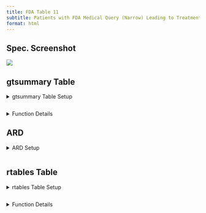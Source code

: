 ```yaml
---
title: FDA Table 11
subtitle: Patients with FDA Medical Query (Narrow) Leading to Treatment Discontinuation, Safety Population, Pooled Analyses
format: html
---
```


::: panel-tabset
## Spec. Screenshot

![](../assets/images/screenshots/table_11.png){fig-align="center"}

## gtsummary Table

<details>
  <summary>gtsummary Table Setup</summary>
```r
# Load Libraries & Data
library(cardinal)

adsl <- random.cdisc.data::cadsl
adae <- random.cdisc.data::cadae

# Pre-Processing - Ensure required variables fmqsc_var and fmqnam_var exist in adae
set.seed(1)
adae <- adae |>
  dplyr::rename(FMQ01SC = SMQ01SC) |>
  dplyr::mutate(
    AESER = sample(c("Y", "N"), size = nrow(adae), replace = TRUE),
    FMQ01NAM = sample(c("FMQ1", "FMQ2", "FMQ3"), size = nrow(adae), replace = TRUE)
  )
adae$DCSREAS[is.na(adae$DCSREAS)] <- "ADVERSE EVENT"
adae$FMQ01SC[is.na(adae$FMQ01SC)] <- "NARROW"

# Output Table
make_table_11(df = adae, denominator = adsl, return_ard = FALSE)
```
</details>

```r
```

<details>
  <summary>Function Details</summary>
### `make_table_11()`

------------------------------------------------------------------------

Required variables:

-   **`df`**: `USUBJID`, `AEBODSYS`, `AESER`, `DCSREAS`, and the variables specified by `arm_var`, `saffl_var`, `fmqsc_var`, and `fmqnam_var`.
-   **`denominator`** (if specified): `USUBJID` and the variables specified by `arm_var` and `saffl_var`.

|                 |                                                                                                          |               |
|-----------------|----------------------------------------------------------------------------------------------------------|---------------|
| **Argument**    | **Description**                                                                                          | **Default**   |
| `df`            | (`data.frame`) Dataset (typically ADSL) required to build table.                                         | *No default*  |
| `return_ard`    | (`flag`) Whether an ARD should be returned.                                                              | `TRUE`        |
| `denominator`   | (`character`) Alternative dataset used only to calculate column counts.                                  | `NULL`        |
| `id_var`        | (`character`) Identifier variable used to count the participants within each flag.                       | `"USUBJID"`   |
| `arm_var`       | (`character`) Arm variable used to split table into columns.                                             | `"ARM"`       |
| `saffl_var`     | (`character`) Flag variable used to indicate inclusion in safety population.                             | `"SAFFL"`     |
| `fmqsc_var`     | (`character`) FMQ scope variable to use in table.                                                        | `"FMQ01SC"`   |
| `fmqnam_var`    | (`character`) FMQ reference name variable to use in table.                                               | `"FMQ01NAM"`  |
| `fmq_scope`     | (`character`) FMQ scope, can be '"NARROW"' or '"BROAD"'.                                                 | `"NARROW"`    |
| `na_level`      | (`character`) String to represent missing values.                                                        | `"<Missing>"` |

Source code for this function is available [here](https://github.com/pharmaverse/cardinal/blob/main/R/fda-table_11.R).
</details>

## ARD

<details>
  <summary>ARD Setup</summary>
```r
# Load Libraries & Data
library(cardinal)

adsl <- random.cdisc.data::cadsl
adae <- random.cdisc.data::cadae

# Pre-Processing - Ensure required variables fmqsc_var and fmqnam_var exist in adae
set.seed(1)
adae <- adae |>
  rename(FMQ01SC = SMQ01SC) |>
  mutate(
    AESER = sample(c("Y", "N"), size = nrow(adae), replace = TRUE),
    FMQ01NAM = sample(c("FMQ1", "FMQ2", "FMQ3"), size = nrow(adae), replace = TRUE)
  )
adae$DCSREAS[is.na(adae$DCSREAS)] <- "ADVERSE EVENT"
adae$FMQ01SC[is.na(adae$FMQ01SC)] <- "NARROW"

# Create Table & ARD
result <- make_table_11(df = adae, denominator = adsl)

# Output ARD
result$ard
```
</details>

```r
```

## rtables Table

<details>
  <summary>rtables Table Setup</summary>
```r
# Load Libraries & Data
library(dplyr)
library(cardinal)

adsl <- random.cdisc.data::cadsl
adae <- random.cdisc.data::cadae

# Pre-Processing - Ensure required variables fmqsc_var and fmqnam_var exist in adae
set.seed(1)
adae <- adae |>
  rename(FMQ01SC = SMQ01SC) |>
  mutate(
    AESER = sample(c("Y", "N"), size = nrow(adae), replace = TRUE),
    FMQ01NAM = sample(c("FMQ1", "FMQ2", "FMQ3"), size = nrow(adae), replace = TRUE)
  )
adae$DCSREAS[is.na(adae$DCSREAS)] <- "ADVERSE EVENT"
adae$FMQ01SC[is.na(adae$FMQ01SC)] <- "NARROW"

# Output Table
risk_diff <- list(arm_x = "B: Placebo", arm_y = "A: Drug X") # optional
make_table_11_rtables(df = adae, alt_counts_df = adsl, risk_diff = risk_diff)
```
</details>

```r
```

<details>
  <summary>Function Details</summary>
### `make_table_11_rtables()`

------------------------------------------------------------------------

Required variables:

-   **`df`**: `USUBJID`, `AEBODSYS`, `AESER`, `DCSREAS`, and the variables specified by `arm_var`, `saffl_var`, `fmqsc_var`, and `fmqnam_var`.
-   **`alt_counts_df`** (if specified): `USUBJID` and the variables specified by `arm_var` and `saffl_var`.

+------------------+----------------------------------------------------------------------------------------------------------------------------------------------------------------------------------------------------------------------------------------------------------------+---------------+
| **Argument**     | **Description**                                                                                                                                                                                                                                                | **Default**   |
+------------------+----------------------------------------------------------------------------------------------------------------------------------------------------------------------------------------------------------------------------------------------------------------+---------------+
| `adae`           | (`data.frame`) Dataset (typically ADAE) required to build table.                                                                                                                                                                                               | *No default*  |
+------------------+----------------------------------------------------------------------------------------------------------------------------------------------------------------------------------------------------------------------------------------------------------------+---------------+
| `alt_counts_df`  | (`character`) Alternative dataset used only to calculate column counts.                                                                                                                                                                                        | `NULL`        |
+------------------+----------------------------------------------------------------------------------------------------------------------------------------------------------------------------------------------------------------------------------------------------------------+---------------+
| `show_colcounts` | (`flag`) Whether column counts should be printed.                                                                                                                                                                                                              | `TRUE`        |
+------------------+----------------------------------------------------------------------------------------------------------------------------------------------------------------------------------------------------------------------------------------------------------------+---------------+
| `arm_var`        | (`character`) Arm variable used to split table into columns.                                                                                                                                                                                                   | `"ARM"`       |
+------------------+----------------------------------------------------------------------------------------------------------------------------------------------------------------------------------------------------------------------------------------------------------------+---------------+
| `saffl_var`      | (`character`) Flag variable used to indicate inclusion in safety population.                                                                                                                                                                                   | `"SAFFL"`     |
+------------------+----------------------------------------------------------------------------------------------------------------------------------------------------------------------------------------------------------------------------------------------------------------+---------------+
| `fmqsc_var`      | (`character`) FMQ scope variable to use in table.                                                                                                                                                                                                              | `"FMQ01SC"`   |
+------------------+----------------------------------------------------------------------------------------------------------------------------------------------------------------------------------------------------------------------------------------------------------------+---------------+
| `fmqnam_var`     | (`character`) FMQ reference name variable to use in table.                                                                                                                                                                                                     | `"FMQ01NAM"`  |
+------------------+----------------------------------------------------------------------------------------------------------------------------------------------------------------------------------------------------------------------------------------------------------------+---------------+
| `fmq_scope`      | (`character`) FMQ scope, can be '"NARROW"' or '"BROAD"'.                                                                                                                                                                                                       | `"NARROW"`    |
+------------------+----------------------------------------------------------------------------------------------------------------------------------------------------------------------------------------------------------------------------------------------------------------+---------------+
| `lbl_overall`    | (`character`) If specified, an overall column will be added to the table with the given value as the column label.                                                                                                                                             | `NULL`        |
+------------------+----------------------------------------------------------------------------------------------------------------------------------------------------------------------------------------------------------------------------------------------------------------+---------------+
| `risk_diff`      | (named `list`) List of settings to apply to add a risk difference column to the table. See [`tern::add_riskdiff()`](https://insightsengineering.github.io/tern/main/reference/add_riskdiff.html) for more details. List should contain the following elements: | `NULL`        |
|                  |                                                                                                                                                                                                                                                                |               |
|                  | -   `arm_x`: (required) the name of reference arm.                                                                                                                                                                                                             |               |
|                  |                                                                                                                                                                                                                                                                |               |
|                  | -   `arm_y`: (required) the name of the arm to compare to the reference arm.                                                                                                                                                                                   |               |
|                  |                                                                                                                                                                                                                                                                |               |
|                  | -   `col_label`: (optional) label to use for the risk difference column. Defaults to `"Risk Difference (%) (95% CI)"`.                                                                                                                                         |               |
|                  |                                                                                                                                                                                                                                                                |               |
|                  | -   `pct`: (optional) whether the output should be returned as percentages. Defaults to `TRUE`.                                                                                                                                                                |               |
+------------------+----------------------------------------------------------------------------------------------------------------------------------------------------------------------------------------------------------------------------------------------------------------+---------------+
| `prune_0`        | (`flag`) Whether all-zero rows should be removed from the table.                                                                                                                                                                                               | `FALSE`       |
+------------------+----------------------------------------------------------------------------------------------------------------------------------------------------------------------------------------------------------------------------------------------------------------+---------------+
| `na_level`       | (`character`) String to represent missing values.                                                                                                                                                                                                              | `"<Missing>"` |
+------------------+----------------------------------------------------------------------------------------------------------------------------------------------------------------------------------------------------------------------------------------------------------------+---------------+
| `annotations`    | (named `list` of `character`) List of annotations to add to the table. Valid annotation types are `title`, `subtitles`, `main_footer`, and `prov_footer.` Each name-value pair should use the annotation type as name and the desired string as value.         | `NULL`        |
+------------------+----------------------------------------------------------------------------------------------------------------------------------------------------------------------------------------------------------------------------------------------------------------+---------------+

Source code for this function is available [here](https://github.com/pharmaverse/cardinal/blob/main/R/fda-table_11.R).
</details>

:::
